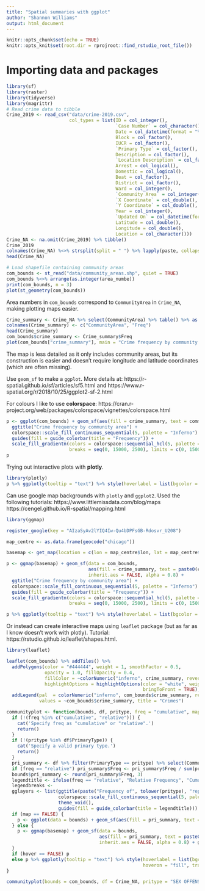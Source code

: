 ```yaml
---
title: "Spatial summaries with ggplot"
author: "Shannon Williams"
output: html_document
---
```


```r
knitr::opts_chunk$set(echo = TRUE)
knitr::opts_knit$set(root.dir = rprojroot::find_rstudio_root_file())
```

# Importing data and packages

```r
library(sf)
library(raster)
library(tidyverse)
library(magrittr)
# Read crime data to tibble
Crime_2019 <- read_csv("data/crime-2019.csv", 
                       col_types = list(ID = col_integer(),
                                        `Case Number` = col_character(),
                                        Date = col_datetime(format = "%m/%d/%Y %H:%M:%S %p"),
                                        Block = col_factor(),
                                        IUCR = col_factor(),
                                        `Primary Type` = col_factor(),
                                        Description = col_factor(),
                                        `Location Description` = col_factor(),
                                        Arrest = col_logical(),
                                        Domestic = col_logical(),
                                        Beat = col_factor(),
                                        District = col_factor(),
                                        Ward = col_integer(),
                                        `Community Area` = col_integer(),
                                        `X Coordinate` = col_double(),
                                        `Y Coordinate` = col_double(),
                                        Year = col_integer(),
                                        `Updated On` = col_datetime(format = "%m/%d/%Y %H:%M:%S %p"),
                                        Latitude = col_double(),
                                        Longitude = col_double(),
                                        Location = col_character()))
Crime_NA <- na.omit(Crime_2019) %>% tibble()
Crime_2019
colnames(Crime_NA) %<>% strsplit(split = " ") %>% lapply(paste, collapse = "")
head(Crime_NA)

# Load shapefile containing community areas
com_bounds <- st_read("data/community_areas.shp", quiet = TRUE)
com_bounds %<>% arrange(as.integer(area_numbe))
print(com_bounds, n = 3)
plot(st_geometry(com_bounds))
```

Area numbers in `com_bounds` correspond to `CommunityArea` in `Crime_NA`, making plotting maps easier.

```r
Crime_summary <- Crime_NA %>% select(CommunityArea) %>% table() %>% as.data.frame()
colnames(Crime_summary) <- c("CommunityArea", "Freq")
head(Crime_summary)
com_bounds$crime_summary <- Crime_summary$Freq
plot(com_bounds["crime_summary"], main = "Crime frequency by community area")
```

The map is less detailed as it only includes community areas, but its construction is easier and doesn't require longitude and latitude coordinates (which are often missing).

Use `geom_sf` to make a `ggplot`. More details at: https://r-spatial.github.io/sf/articles/sf5.html and https://www.r-spatial.org/r/2018/10/25/ggplot2-sf-2.html

For colours I like to use **colorspace**: https://cran.r-project.org/web/packages/colorspace/vignettes/colorspace.html

```r
p <- ggplot(com_bounds) + geom_sf(aes(fill = crime_summary, text = community)) + 
  ggtitle("Crime frequency by community area") +
  colorspace::scale_fill_continuous_sequential(5, palette = "Inferno") + theme_void() +
  guides(fill = guide_colorbar(title = "Frequency")) +
  scale_fill_gradientn(colors = colorspace::sequential_hcl(5, palette = "Inferno")[5:1], 
                       breaks = seq(0, 15000, 2500), limits = c(0, 15000))
p
```

Trying out interactive plots with **plotly**.

```r
library(plotly)
p %>% ggplotly(tooltip = "text") %>% style(hoverlabel = list(bgcolor = "white"), hoveron = "fill")
```

Can use google map backgrounds with `plotly` and `ggplot2`. Used the following tutorials: https://www.littlemissdata.com/blog/maps 
https://cengel.github.io/R-spatial/mapping.html

```r
library(ggmap)

register_google(key = "AIzaSyAv2lYIQ4Iw-Qu4bDPFsGB-Rdosvr_U208")

map_centre <- as.data.frame(geocode("chicago"))

basemap <- get_map(location = c(lon = map_centre$lon, lat = map_centre$lat), zoom = 10)

p <- ggmap(basemap) + geom_sf(data = com_bounds, 
                              aes(fill = crime_summary, text = paste0(community, ": ", crime_summary)), 
                              inherit.aes = FALSE, alpha = 0.8) + 
  ggtitle("Crime frequency by community area") +
  colorspace::scale_fill_continuous_sequential(5, palette = "Inferno") + theme_void() +
  guides(fill = guide_colorbar(title = "Frequency")) +
  scale_fill_gradientn(colors = colorspace::sequential_hcl(5, palette = "Inferno")[5:1], 
                       breaks = seq(0, 15000, 2500), limits = c(0, 15000))

p %>% ggplotly(tooltip = "text") %>% style(hoverlabel = list(bgcolor = "white"), hoveron = "fill")
```

Or instead can create interactive maps using `leaflet` package (but as far as I know doesn't work with plotly). Tutorial: https://rstudio.github.io/leaflet/shapes.html.

```r
library(leaflet)

leaflet(com_bounds) %>% addTiles() %>%
  addPolygons(color = "#444444", weight = 1, smoothFactor = 0.5,
              opacity = 1.0, fillOpacity = 0.4,
              fillColor = ~colorNumeric("inferno", crime_summary, reverse = T)(crime_summary),
              highlightOptions = highlightOptions(color = "white", weight = 2,
                                                  bringToFront = TRUE), label = com_bounds$community) %>% 
  addLegend(pal  = colorNumeric("inferno", com_bounds$crime_summary, reverse = T), 
            values = ~com_bounds$crime_summary, title = "Crimes")
```


```r
communityplot <- function(bounds, df, pritype, freq = "cumulative", map = TRUE, hover = TRUE) {
  if (!(freq %in% c("cumulative", "relative"))) {
    cat('Specify freq as "cumulative" or "relative".')
    return()
  }
  if (!(pritype %in% df$PrimaryType)) {
    cat('Specify a valid primary type.')
    return()
  }
  pri_summary <- df %>% filter(PrimaryType == pritype) %>% select(CommunityArea) %>% table() %>% as.data.frame()
  if (freq == "relative") pri_summary$Freq <- pri_summary$Freq / sum(pri_summary$Freq)
  bounds$pri_summary <- round(pri_summary$Freq, 3)
  legendtitle <- ifelse(freq == "relative", "Relative Frequency", "Cumulative Frequency")
  legendbreaks <- 
  gglayers <- list(ggtitle(paste("Frequency of", tolower(pritype), "reports by community area")),
                   colorspace::scale_fill_continuous_sequential(5, palette = "Inferno"),
                   theme_void(),
                   guides(fill = guide_colorbar(title = legendtitle)))
  if (map == FALSE) {
    p <- ggplot(data = bounds) + geom_sf(aes(fill = pri_summary, text = paste0(community, ": ", pri_summary))) + gglayers
  } else {
    p <- ggmap(basemap) + geom_sf(data = bounds, 
                                  aes(fill = pri_summary, text = paste0(community, ": ", pri_summary)), 
                                  inherit.aes = FALSE, alpha = 0.8) + gglayers
  }
  if (hover == FALSE) p
  else p %>% ggplotly(tooltip = "text") %>% style(hoverlabel = list(bgcolor = "white"), 
                                                  hoveron = "fill", traces = seq.int(2, length(p$x$data)))
}

communityplot(bounds = com_bounds, df = Crime_NA, pritype = "SEX OFFENSE", freq = "cumulative", map = FALSE)
```
